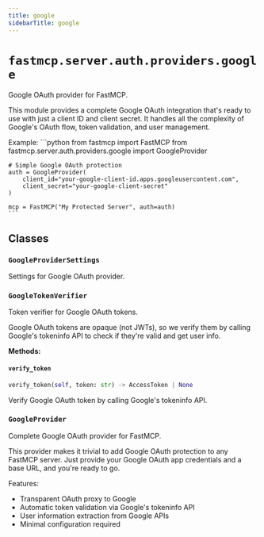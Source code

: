 ```yaml
---
title: google
sidebarTitle: google
---
```


# `fastmcp.server.auth.providers.google`


Google OAuth provider for FastMCP.

This module provides a complete Google OAuth integration that's ready to use
with just a client ID and client secret. It handles all the complexity of
Google's OAuth flow, token validation, and user management.

Example:
    ```python
    from fastmcp import FastMCP
    from fastmcp.server.auth.providers.google import GoogleProvider

    # Simple Google OAuth protection
    auth = GoogleProvider(
        client_id="your-google-client-id.apps.googleusercontent.com",
        client_secret="your-google-client-secret"
    )

    mcp = FastMCP("My Protected Server", auth=auth)
    ```


## Classes

### `GoogleProviderSettings` <sup><a href="https://github.com/pchaganti/gx-fast-mcp/blob/main/src/fastmcp/server/auth/providers/google.py#L40" target="_blank"><Icon icon="github" style="width: 14px; height: 14px;" /></a></sup>


Settings for Google OAuth provider.


### `GoogleTokenVerifier` <sup><a href="https://github.com/pchaganti/gx-fast-mcp/blob/main/src/fastmcp/server/auth/providers/google.py#L57" target="_blank"><Icon icon="github" style="width: 14px; height: 14px;" /></a></sup>


Token verifier for Google OAuth tokens.

Google OAuth tokens are opaque (not JWTs), so we verify them
by calling Google's tokeninfo API to check if they're valid and get user info.


**Methods:**

#### `verify_token` <sup><a href="https://github.com/pchaganti/gx-fast-mcp/blob/main/src/fastmcp/server/auth/providers/google.py#L79" target="_blank"><Icon icon="github" style="width: 14px; height: 14px;" /></a></sup>

```python
verify_token(self, token: str) -> AccessToken | None
```

Verify Google OAuth token by calling Google's tokeninfo API.


### `GoogleProvider` <sup><a href="https://github.com/pchaganti/gx-fast-mcp/blob/main/src/fastmcp/server/auth/providers/google.py#L177" target="_blank"><Icon icon="github" style="width: 14px; height: 14px;" /></a></sup>


Complete Google OAuth provider for FastMCP.

This provider makes it trivial to add Google OAuth protection to any
FastMCP server. Just provide your Google OAuth app credentials and
a base URL, and you're ready to go.

Features:
- Transparent OAuth proxy to Google
- Automatic token validation via Google's tokeninfo API
- User information extraction from Google APIs
- Minimal configuration required

